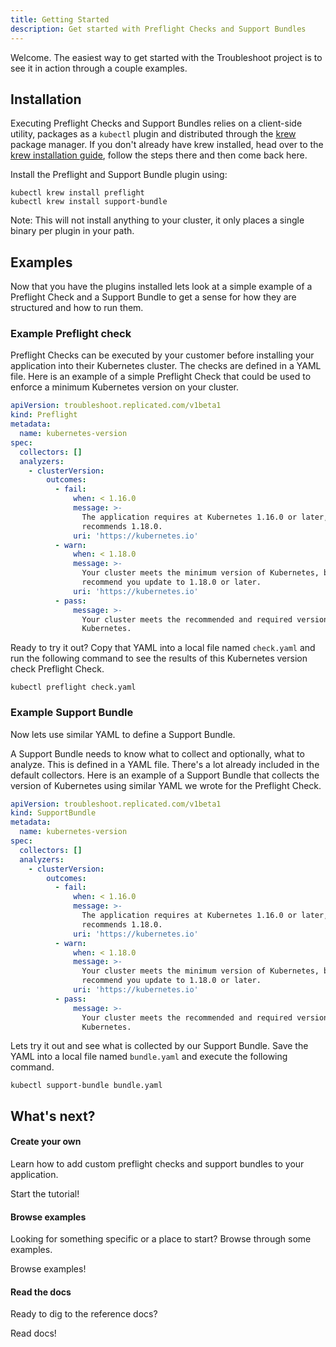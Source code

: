 ```yaml
---
title: Getting Started
description: Get started with Preflight Checks and Support Bundles
---
```



Welcome.
The easiest way to get started with the Troubleshoot project is to see it in action through a couple examples. 

## Installation
Executing Preflight Checks and Support Bundles relies on a client-side utility, packages as a `kubectl` plugin and distributed through the [krew](https://krew.dev/) package manager.
If you don't already have krew installed, head over to the [krew installation guide](https://krew.sigs.k8s.io/docs/user-guide/setup/install/), follow the steps there and then come back here.

Install the Preflight and Support Bundle plugin using:

```shell
kubectl krew install preflight
kubectl krew install support-bundle
```

Note: This will not install anything to your cluster, it only places a single binary per plugin in your path.

## Examples

Now that you have the plugins installed lets look at a simple example of a Preflight Check and a Support Bundle to get a sense for how they are structured and how to run them.

### Example Preflight check

Preflight Checks can be executed by your customer before installing your application into their Kubernetes cluster. The checks are defined in a YAML file. Here is an example of a simple Preflight Check that could be used to enforce a minimum Kubernetes version on your cluster.

```yaml
apiVersion: troubleshoot.replicated.com/v1beta1
kind: Preflight
metadata:
  name: kubernetes-version
spec:
  collectors: []
  analyzers:
    - clusterVersion:
        outcomes:
          - fail:
              when: < 1.16.0
              message: >-
                The application requires at Kubernetes 1.16.0 or later, and
                recommends 1.18.0.
              uri: 'https://kubernetes.io'
          - warn:
              when: < 1.18.0
              message: >-
                Your cluster meets the minimum version of Kubernetes, but we
                recommend you update to 1.18.0 or later.
              uri: 'https://kubernetes.io'
          - pass:
              message: >-
                Your cluster meets the recommended and required versions of
                Kubernetes.
```

Ready to try it out? Copy that YAML into a local file named `check.yaml` and run the following command to see the results of this Kubernetes version check Preflight Check.

```shell
kubectl preflight check.yaml
```

### Example Support Bundle

Now lets use similar YAML to define a Support Bundle.

A Support Bundle needs to know what to collect and optionally, what to analyze. This is defined in a YAML file. There's a lot already included in the default collectors. Here is an example of a Support Bundle that collects the version of Kubernetes using similar YAML we wrote for the Preflight Check.

```yaml
apiVersion: troubleshoot.replicated.com/v1beta1
kind: SupportBundle
metadata:
  name: kubernetes-version
spec:
  collectors: []
  analyzers:
    - clusterVersion:
        outcomes:
          - fail:
              when: < 1.16.0
              message: >-
                The application requires at Kubernetes 1.16.0 or later, and
                recommends 1.18.0.
              uri: 'https://kubernetes.io'
          - warn:
              when: < 1.18.0
              message: >-
                Your cluster meets the minimum version of Kubernetes, but we
                recommend you update to 1.18.0 or later.
              uri: 'https://kubernetes.io'
          - pass:
              message: >-
                Your cluster meets the recommended and required versions of
                Kubernetes.
```

Lets try it out and see what is collected by our Support Bundle. Save the YAML into a local file named `bundle.yaml` and execute the following command.

```shell
kubectl support-bundle bundle.yaml
```

## What's next?

<div class="side-by-side">
  <div class="flex1">
    <h4>Create your own</h4>
    <p>Learn how to add custom preflight checks and support bundles to your application.</p>
    <Link to="/preflight/introduction" class="custom-button primary">
      Start the tutorial!
    </Link>
  </div>

  <div class="flex1">
    <h4>Browse examples</h4>
    <p>
    Looking for something specific or a place to start? Browse through some examples.
    </p>
    <Link to="/explore" class="custom-button primary">
      Browse examples!
    </Link>
  </div>

  <div class="flex1">
    <h4>Read the docs</h4>
    <p>
    Ready to dig to the reference docs?
    </p>
    <Link to="/collect" class="custom-button primary">
      Read docs!
    </Link>
  </div>
</div>
